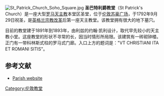 [[Image:St_Patrick_Church_Soho_Square.jpg|thumb]]
'''圣巴特利爵教堂'''（St Patrick's Church）是一座大型[[罗马天主教|罗马天主教]]本堂区圣堂，位于[[伦敦|伦敦]][[苏豪广场|苏豪广场]]，于1792年9月29日祝圣，是[[英格兰宗教改革|英格兰宗教改革]]后第一座天主教堂。该教堂拥有很大的地下墓穴。 

目前的教堂建于1891年到1893年，由利兹的约翰·凯利设计，取代早先较小的天主教小堂。这座教堂的形状不寻常的长，因当时情形所局限。该建筑有一砖砌钟楼。正门有一带科林斯式柱的罗马式门廊。入口上方的题词是："VT CHRISTIANI ITA ET ROMANI SITIS"。

==参考文献==
{{commonscat-inline}}
* [https://web.archive.org/web/20110314224955/http://www.stpatricksoho.org/parish/index.htm Parish website]

{{coord|51.5154|-0.1314|type:landmark_region:GB|display=title}}

[[Category:伦敦教堂|Category:伦敦教堂]]